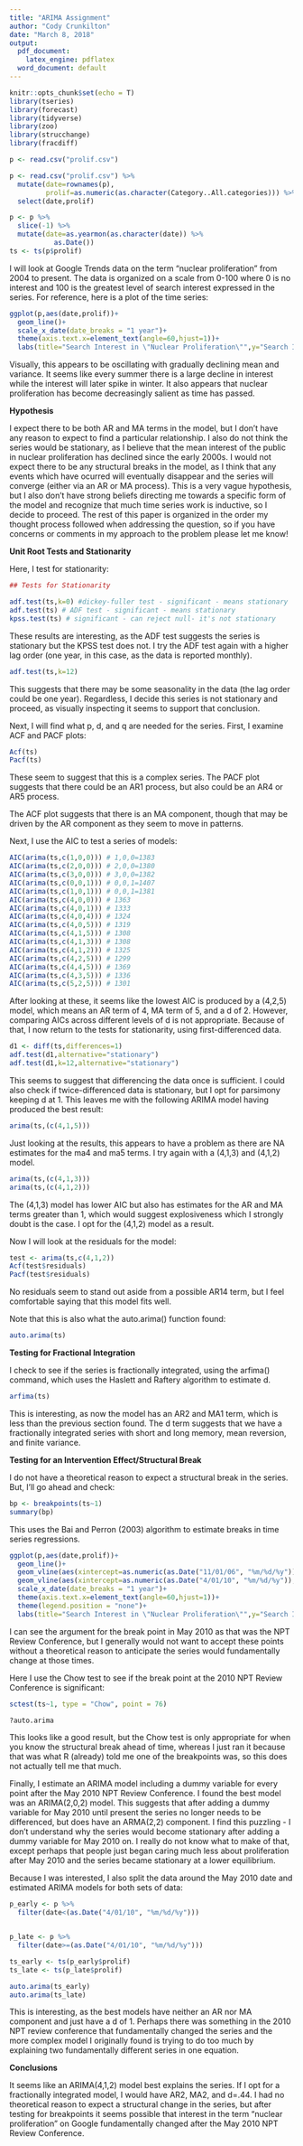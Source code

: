 ---
title: "ARIMA Assignment"
author: "Cody Crunkilton"
date: "March 8, 2018"
output:
  pdf_document:
    latex_engine: pdflatex
  word_document: default
---

```{r setup, include=FALSE}
knitr::opts_chunk$set(echo = T)
library(tseries)
library(forecast)
library(tidyverse)
library(zoo)
library(strucchange)
library(fracdiff)
```


```{r include=FALSE, echo=FALSE}

p <- read.csv("prolif.csv")

p <- read.csv("prolif.csv") %>% 
  mutate(date=rownames(p),
         prolif=as.numeric(as.character(Category..All.categories))) %>% 
  select(date,prolif) 

p <- p %>% 
  slice(-1) %>% 
  mutate(date=as.yearmon(as.character(date)) %>% 
           as.Date())
ts <- ts(p$prolif)
```


I will look at Google Trends data on the term "nuclear proliferation" from 2004 to present. The data is organized on a scale from 0-100 where 0 is no interest and 100 is the greatest level of search interest expressed in the series. For reference, here is a plot of the time series:


```{r echo=FALSE}
ggplot(p,aes(date,prolif))+
  geom_line()+
  scale_x_date(date_breaks = "1 year")+
  theme(axis.text.x=element_text(angle=60,hjust=1))+
  labs(title="Search Interest in \"Nuclear Proliferation\"",y="Search Interest" )
```
Visually, this appears to be oscillating with gradually declining mean and variance. It seems like every summer there is a large decline in interest while the interest will later spike in winter. It also appears that nuclear proliferation has become decreasingly salient as time has passed.

**Hypothesis**


I expect there to be both AR and MA terms in the model, but I don't have any reason to expect to find a particular relationship. I also do not think the series would be stationary, as I believe that the mean interest of the public in nuclear proliferation has declined since the early 2000s. I would not expect there to be any structural breaks in the model, as I think that any events which have ocurred will eventually disappear and the series will converge (either via an AR or MA process). This is a very vague hypothesis, but I also don't have strong beliefs directing me towards a specific form of the model and recognize that much time series work is inductive, so I decide to proceed. The rest of this paper is organized in the order my thought process followed when addressing the question, so if you have concerns or comments in my approach to the problem please let me know!


**Unit Root Tests and Stationarity**

Here, I test for stationarity:

```{r}
## Tests for Stationarity

adf.test(ts,k=0) #dickey-fuller test - significant - means stationary
adf.test(ts) # ADF test - significant - means stationary
kpss.test(ts) # significant - can reject null- it's not stationary
```
These results are interesting, as the ADF test suggests the series is stationary but the KPSS test does not. I try the ADF test again with a higher lag order (one year, in this case, as the data is reported monthly).


```{r}
adf.test(ts,k=12)
```
This suggests that there may be some seasonality in the data (the lag order could be one year). Regardless, I decide this series is not stationary and proceed, as visually inspecting it seems to support that conclusion.


Next, I will find what p, d, and q are needed for the series. First, I examine ACF and PACF plots: 


```{r}
Acf(ts)
Pacf(ts)
```

These seem to suggest that this is a complex series. The PACF plot suggests that there could be an AR1 process, but also could be an AR4 or AR5 process. 

The ACF plot suggests that there is an MA component, though that may be driven by the AR component as they seem to move in patterns. 

Next, I use the AIC to test a series of models:


```{r}
AIC(arima(ts,c(1,0,0))) # 1,0,0=1383
AIC(arima(ts,c(2,0,0))) # 2,0,0=1380
AIC(arima(ts,c(3,0,0))) # 3,0,0=1382
AIC(arima(ts,c(0,0,1))) # 0,0,1=1407
AIC(arima(ts,c(1,0,1))) # 0,0,1=1381
AIC(arima(ts,c(4,0,0))) # 1363
AIC(arima(ts,c(4,0,1))) # 1333
AIC(arima(ts,c(4,0,4))) # 1324
AIC(arima(ts,c(4,0,5))) # 1319
AIC(arima(ts,c(4,1,5))) # 1308
AIC(arima(ts,c(4,1,3))) # 1308
AIC(arima(ts,c(4,1,2))) # 1325
AIC(arima(ts,c(4,2,5))) # 1299
AIC(arima(ts,c(4,4,5))) # 1369
AIC(arima(ts,c(4,3,5))) # 1336
AIC(arima(ts,c(5,2,5))) # 1301


```
After looking at these, it seems like the lowest AIC is produced by a (4,2,5) model, which means an AR term of 4, MA term of 5, and a d of 2. However, comparing AICs across different levels of d is not appropriate. Because of that, I now return to the tests for stationarity, using first-differenced data. 

```{r}
d1 <- diff(ts,differences=1)
adf.test(d1,alternative="stationary")
adf.test(d1,k=12,alternative="stationary")
```
This seems to suggest that differencing the data once is sufficient. I could also check if twice-differenced data is stationary, but I opt for parsimony keeping d at 1. This leaves me with the following ARIMA model having produced the best result:

```{r}
arima(ts,(c(4,1,5)))
```
Just looking at the results, this appears to have a problem as there are NA estimates for the ma4 and ma5 terms. I try again with a (4,1,3) and (4,1,2) model. 

```{r}
arima(ts,(c(4,1,3)))
arima(ts,(c(4,1,2)))


```
The (4,1,3) model has lower AIC but also has estimates for the AR and MA terms greater than 1, which would suggest explosiveness which I strongly doubt is the case. I opt for the (4,1,2) model as a result. 


Now I will look at the residuals for the model:

```{r}
test <- arima(ts,c(4,1,2))
Acf(test$residuals)
Pacf(test$residuals)
```
No residuals seem to stand out aside from a possible AR14 term, but I feel comfortable saying that this model fits well. 

Note that this is also what the auto.arima() function found:
```{r}
auto.arima(ts)

```



**Testing for Fractional Integration**

I check to see if the series is fractionally integrated, using the arfima() command, which uses the Haslett and Raftery algorithm to estimate d. 

```{r}
arfima(ts)

```

This is interesting, as now the model has an AR2 and MA1 term, which is less than the previous section found. The d term suggests that we have a fractionally integrated series with short and long memory, mean reversion, and finite variance. 



**Testing for an Intervention Effect/Structural Break**

I do not have a theoretical reason to expect a structural break in the series. But, I'll go ahead and check:


```{r}
bp <- breakpoints(ts~1)
summary(bp)
```
This uses the Bai and Perron (2003) algorithm to estimate breaks in time series regressions. 

```{r echo=FALSE}

ggplot(p,aes(date,prolif))+
  geom_line()+
  geom_vline(aes(xintercept=as.numeric(as.Date("11/01/06", "%m/%d/%y")),color="blue"))+
  geom_vline(aes(xintercept=as.numeric(as.Date("4/01/10", "%m/%d/%y")),color="blue"))+
  scale_x_date(date_breaks = "1 year")+
  theme(axis.text.x=element_text(angle=60,hjust=1))+
  theme(legend.position = "none")+
  labs(title="Search Interest in \"Nuclear Proliferation\"",y="Search Interest" )
```

I can see the argument for the break point in May 2010 as that was the NPT Review Conference, but I generally would not want to accept these points without a theoretical reason to anticipate the series would fundamentally change at those times. 


Here I use the Chow test to see if the break point at the 2010 NPT Review Conference is significant:

```{r}
sctest(ts~1, type = "Chow", point = 76)

?auto.arima
```
This looks like a good result, but the Chow test is only appropriate for when you know the structural break ahead of time, whereas I just ran it because that was what R (already) told me one of the breakpoints was, so this does not actually tell me that much.

Finally, I estimate an ARIMA model including a dummy variable for every point after the May 2010 NPT Review Conference. I found the best model was an ARIMA(2,0,2) model. This suggests that after adding a dummy variable for May 2010 until present the series no longer needs to be differenced, but does have an ARMA(2,2) component. I find this puzzling - I don't understand why the series would become stationary after adding a dummy variable for May 2010 on. I really do not know what to make of that, except perhaps that people just began caring much less about proliferation after May 2010 and the series became stationary at a lower equilibrium.

Because I was interested, I also split the data around the May 2010 date and estimated ARIMA models for both sets of data:

```{r,echo=FALSE}

p_early <- p %>% 
  filter(date<(as.Date("4/01/10", "%m/%d/%y")))


p_late <- p %>% 
  filter(date>=(as.Date("4/01/10", "%m/%d/%y")))

ts_early <- ts(p_early$prolif)
ts_late <- ts(p_late$prolif)

auto.arima(ts_early)
auto.arima(ts_late)
```

This is interesting, as the best models have neither an AR nor MA component and just have a d of 1. Perhaps there was something in the 2010 NPT review conference that fundamentally changed the series and the more complex model I originally found is trying to do too much by explaining two fundamentally different series in one equation. 

**Conclusions**

It seems like an ARIMA(4,1,2) model best explains the series. If I opt for a fractionally integrated model, I would have AR2, MA2, and d=.44. I had no theoretical reason to expect a structural change in the series, but after testing for breakpoints it seems possible that interest in the term "nuclear proliferation" on Google fundamentally changed after the May 2010 NPT Review Conference. 
